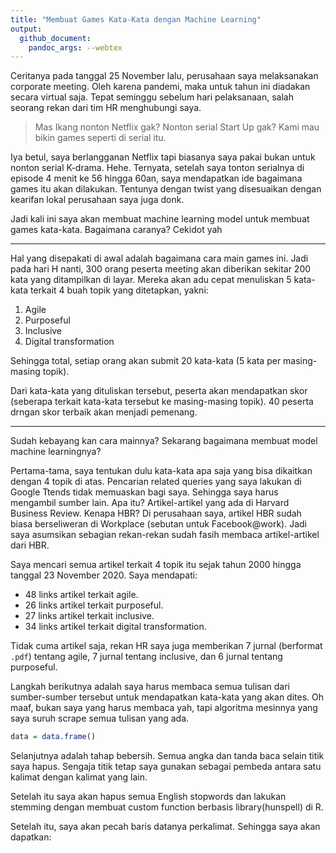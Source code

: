 ```yaml
---
title: "Membuat Games Kata-Kata dengan Machine Learning"
output: 
  github_document:
    pandoc_args: --webtex
---
```


Ceritanya pada tanggal 25 November lalu, perusahaan saya melaksanakan corporate meeting. Oleh karena pandemi, maka untuk tahun ini diadakan secara virtual saja. Tepat seminggu sebelum hari pelaksanaan, salah seorang rekan dari tim HR menghubungi saya.

> Mas Ikang nonton Netflix gak? Nonton serial Start Up gak? Kami mau bikin games seperti di serial itu.

Iya betul, saya berlangganan Netflix tapi biasanya saya pakai bukan untuk nonton serial K-drama. Hehe. Ternyata, setelah saya tonton serialnya di episode 4 menit ke 56 hingga 60an, saya mendapatkan ide bagaimana games itu akan dilakukan. Tentunya dengan twist yang disesuaikan dengan kearifan lokal perusahaan saya juga donk.

Jadi kali ini saya akan membuat machine learning model untuk membuat games kata-kata. Bagaimana caranya? Cekidot yah 

---

Hal yang disepakati di awal adalah bagaimana cara main games ini. Jadi pada hari H nanti, 300 orang peserta meeting akan diberikan sekitar 200 kata yang ditampilkan di layar. Mereka akan adu cepat menuliskan 5 kata-kata terkait 4 buah topik yang ditetapkan, yakni:

1. Agile
1. Purposeful
1. Inclusive
1. Digital transformation

Sehingga total, setiap orang akan submit 20 kata-kata (5 kata per masing-masing topik).

Dari kata-kata yang dituliskan tersebut, peserta akan mendapatkan skor (seberapa terkait kata-kata tersebut ke masing-masing topik). 40 peserta drngan skor terbaik akan menjadi pemenang.

---

Sudah kebayang kan cara mainnya? Sekarang bagaimana membuat model machine learningnya?

Pertama-tama, saya tentukan dulu kata-kata apa saja yang bisa dikaitkan dengan 4 topik di atas. Pencarian related queries yang saya lakukan di Google Ttends tidak memuaskan bagi saya. Sehingga saya harus mengambil sumber lain. Apa itu? Artikel-artikel yang ada di Harvard Business Review. Kenapa HBR? Di perusahaan saya, artikel HBR sudah biasa berseliweran di Workplace (sebutan untuk Facebook@work). Jadi saya asumsikan sebagian rekan-rekan sudah fasih membaca artikel-artikel dari HBR.

Saya mencari semua artikel terkait 4 topik itu sejak tahun 2000 hingga tanggal 23 November 2020. Saya mendapati:

- 48 links artikel terkait agile.
- 26 links artikel terkait purposeful.
- 27 links artikel terkait inclusive.
- 34 links artikel terkait digital transformation.

Tidak cuma artikel saja, rekan HR saya juga memberikan 7 jurnal (berformat `.pdf`) tentang agile, 7 jurnal tentang inclusive, dan 6 jurnal tentang purposeful.

Langkah berikutnya adalah saya harus membaca semua tulisan dari sumber-sumber tersebut untuk mendapatkan kata-kata yang akan dites. Oh maaf, bukan saya yang harus membaca yah, tapi algoritma mesinnya yang saya suruh scrape semua tulisan yang ada.

```r
data = data.frame()
```

Selanjutnya adalah tahap bebersih. Semua angka dan tanda baca selain titik saya hapus. Sengaja titik tetap saya gunakan sebagai pembeda antara satu kalimat dengan kalimat yang lain.

Setelah itu saya akan hapus semua English stopwords dan lakukan stemming dengan membuat custom function berbasis library(hunspell) di R.

Setelah itu, saya akan pecah baris datanya perkalimat. Sehingga saya akan dapatkan:

```r

```
